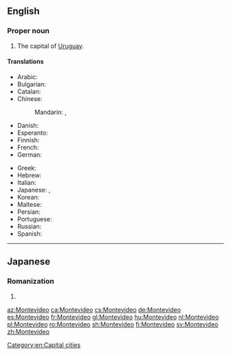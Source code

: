 ==English==
{{wikipedia}}

===Proper noun===
{{en-proper noun}}

# The capital of [[Uruguay]].

====Translations====
{{trans-top|capital of Uruguay}}
* Arabic: {{t|ar|مُونْتِيفِيدِيُو|m|tr=muntifīdiyū}}
* Bulgarian: {{t|bg|Монтевиде́о}}
* Catalan: {{t+|ca|Montevideo}}
* Chinese:
*: Mandarin: {{t+|cmn|蒙得維的亞|sc=Hani}}, {{t|cmn|蒙得维的亚|tr=Mēngdéwéidíyà|sc=Hani}}
* Danish: {{t|da|Montevideo}}
* Esperanto: {{t|eo|Montevideo}}
* Finnish: {{t|fi|Montevideo}}
* French: {{t+|fr|Montevideo|m}}
* German: {{t+|de|Montevideo|n}}
{{trans-mid}}
* Greek: {{t|el|Μοντεβιδέο}}
* Hebrew: {{t|he|מונטווידאו|f|sc=Hebr}}
* Italian: {{t|it|Montevideo}}
* Japanese: {{t|ja|モンテヴィデオ|tr=Montevideo}}, {{t|ja|モンテビデオ|tr=Montebideo}}
* Korean: {{t|ko|^몬테비데오|sc=Kore}}
* Maltese: {{t|mt|Montevideo}}
* Persian: {{t|fa|مونتویدئو|tr=Montevideo|sc=fa-Arab}}
* Portuguese: {{t|pt|Montevidéu}}
* Russian: {{t|ru|Монтевиде́о|m|tr=Montɛvidɛ́o}}
* Spanish: {{t+|es|Montevideo}}
{{trans-bottom}}

[[Category:en:Capital cities]]

----

==Japanese==

===Romanization===
{{ja-romaji}}

# {{ja-romanization of|モンテヴィデオ}}

[[az:Montevideo]]
[[ca:Montevideo]]
[[cs:Montevideo]]
[[de:Montevideo]]
[[es:Montevideo]]
[[fr:Montevideo]]
[[gl:Montevideo]]
[[hu:Montevideo]]
[[nl:Montevideo]]
[[pl:Montevideo]]
[[ro:Montevideo]]
[[sh:Montevideo]]
[[fi:Montevideo]]
[[sv:Montevideo]]
[[zh:Montevideo]]